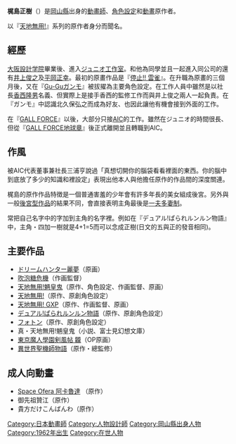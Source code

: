 {{blpunsourced|time=2017-03-01T23:53:06+00:00}}
{{Japanese|japanese=梶島 正樹|kana=かじしま まさき|romaji=Kajishima Masaki}}
'''梶島正樹'''（{{bd|1962年|3月15日|catIdx=Kajishima Masaki}}）是[[岡山縣|岡山縣]]出身的[[動畫師|動畫師]]、[[角色設定|角色設定]]和[[動畫|動畫]]原作者。

以『[[天地無用!|天地無用!]]』系列的原作者身分而聞名。

==經歷 ==
[[大阪設計学院|大阪設計学院]]畢業後、進入[[ジュニオ工作室|ジュニオ工作室]]。和他為同學並且一起進入同公司的還有[[井上俊之|井上俊之]]及[[平岡正幸|平岡正幸]]。最初的原畫作品是『[[停止!!_雲雀|停止!! 雲雀]]』。在升職為原畫的三個月後，又在『[[Gu-Guガンモ|Gu-Guガンモ]]』被拔擢為主要角色設定。在工作人員中雖然是以社長[[香西隆男|香西隆男]]名義、但實際上是接手香西的監修工作而與井上俊之兩人一起負責。在『ガンモ』中認識北久保弘之而成為好友、也因此讓他有機會接到外面的工作。

在『[[GALL_FORCE|GALL FORCE]]』以後，大部分只接[[AIC|AIC]]的工作。雖然在ジュニオ的時間很長、但從『[[GALL_FORCE地球章|GALL FORCE地球章]]』後正式離開並且轉職到AIC。

== 作風 ==
被AIC代表董事兼社長三浦亨說過「真想切開你的腦袋看看裡面的東西。你的腦中到底放了多少的知識和裡設定」表現出他本人與他擔任原作的作品間的深度關連。

梶島的原作作品特徴是一個普通害羞的少年會有許多年長的美女組成後宮。另外與一般[[後宮型作品|後宮型作品]]的結果不同，會直接表明主角最後是[[一夫多妻制|一夫多妻制]]。

常把自己名字中的字加到主角的名字裡。例如在『デュアル!ぱられルンルン物語』中，主角・四加一樹就是4+1=5而可以念成正樹(日文的五與正的發音相同)。

== 主要作品 ==
* [[ドリームハンター麗夢|ドリームハンター麗夢]]（原画）
* [[吹泡糖危機|吹泡糖危機]]（作画監督）
* [[天地無用!魎皇鬼|天地無用!魎皇鬼]]（原作、角色設定、作画監督、原画）
* [[天地無用!|天地無用!]]（原作、原創角色設定）
* [[天地無用!_GXP|天地無用! GXP]]（原作、作画監督、原画）
* [[デュアル!ぱられルンルン物語|デュアル!ぱられルンルン物語]]（原作、原創角色設定）
* [[フォトン|フォトン]]（原作、原創角色設定）
* 真・天地無用!魎皇鬼（小説、富士見幻想文庫）
* [[東京魔人學園剣風帖_龖|東京魔人學園剣風帖 龖]]（OP原画）
* [[異世界聖機師物語|異世界聖機師物語]]（原作・總監修）

==成人向動畫==
*[[Space_Ofera_阿卡魯達|Space Ofera 阿卡魯達]] （原作）
*御先祖贊江（原作）
*貴方だけこんばんわ（原作）　

{{DEFAULTSORT:Kajishima Masaki}}
[[Category:日本動畫師|Category:日本動畫師]]
[[Category:人物設計師|Category:人物設計師]]
[[Category:岡山縣出身人物|Category:岡山縣出身人物]]
[[Category:1962年出生|Category:1962年出生]]
[[Category:在世人物|Category:在世人物]]
